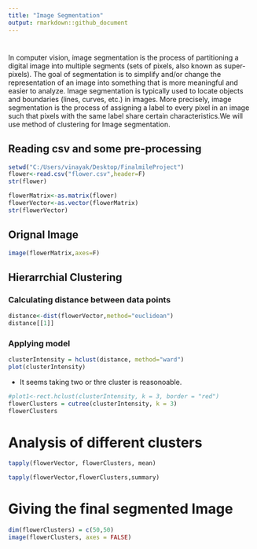 ---
title: "Image Segmentation"
output: rmarkdown::github_document
---
# 
In computer vision, image segmentation is the process of partitioning a digital image into multiple segments (sets of pixels, also known as super-pixels). The goal of segmentation is to simplify and/or change the representation of an image into something that is more meaningful and easier to analyze. Image segmentation is typically used to locate objects and boundaries (lines, curves, etc.) in images. More precisely, image segmentation is the process of assigning a label to every pixel in an image such that pixels with the same label share certain characteristics.We will use method of clustering for Image segmentation.

## Reading csv and some pre-processing
```{r}
setwd("C:/Users/vinayak/Desktop/FinalmileProject")
flower<-read.csv("flower.csv",header=F)
str(flower)
```
```{r}
flowerMatrix<-as.matrix(flower)
flowerVector<-as.vector(flowerMatrix)
str(flowerVector)
```
## Orignal Image
```{r}
image(flowerMatrix,axes=F)
```


## Hierarrchial Clustering
### Calculating distance between data points
```{r}
distance<-dist(flowerVector,method="euclidean")
distance[[1]]
```
### Applying model
```{r}
clusterIntensity = hclust(distance, method="ward")
plot(clusterIntensity)
```
* It seems taking two or thre cluster is reasonoable.
```{r}
#plot1<-rect.hclust(clusterIntensity, k = 3, border = "red")
flowerClusters = cutree(clusterIntensity, k = 3)
flowerClusters
```
# Analysis of different clusters
```{r}
tapply(flowerVector, flowerClusters, mean)
```
```{r}
tapply(flowerVector,flowerClusters,summary)
```
# Giving the final segmented Image
```{r}
dim(flowerClusters) = c(50,50)
image(flowerClusters, axes = FALSE)
```


